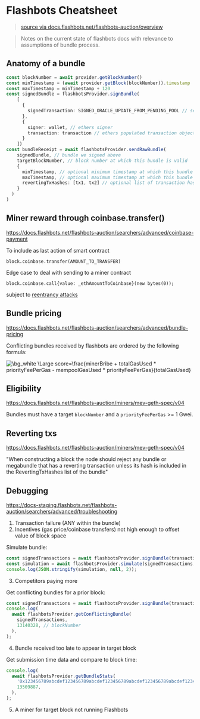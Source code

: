 # Flashbots Cheatsheet

> [source via docs.flashbots.net/flashbots-auction/overview](https://docs.flashbots.net/flashbots-auction/overview)

> Notes on the current state of flashbots docs with relevance to assumptions of bundle process.

## Anatomy of a bundle

```ts
const blockNumber = await provider.getBlockNumber()
const minTimestamp = (await provider.getBlock(blockNumber)).timestamp
const maxTimestamp = minTimestamp + 120
const signedBundle = flashbotsProvider.signBundle(
    [
      {
        signedTransaction: SIGNED_ORACLE_UPDATE_FROM_PENDING_POOL // serialized signed transaction hex
      },
      {
        signer: wallet, // ethers signer
        transaction: transaction // ethers populated transaction object
      }
    ])
const bundleReceipt = await flashbotsProvider.sendRawBundle(
    signedBundle, // bundle we signed above
    targetBlockNumber, // block number at which this bundle is valid
    {
      minTimestamp, // optional minimum timestamp at which this bundle is valid (inclusive)
      maxTimestamp, // optional maximum timestamp at which this bundle is valid (inclusive)
      revertingTxHashes: [tx1, tx2] // optional list of transaction hashes allowed to revert. Without specifying here, any revert invalidates the entire bundle.
    }
  )
)
```

## Miner reward through coinbase.transfer()

https://docs.flashbots.net/flashbots-auction/searchers/advanced/coinbase-payment

To include as last action of smart contract

```solidity
block.coinbase.transfer(AMOUNT_TO_TRANSFER)

```

Edge case to deal with sending to a miner contract

```solidity
block.coinbase.call{value: _ethAmountToCoinbase}(new bytes(0));
```

subject to
[reentrancy attacks](https://medium.com/coinmonks/protect-your-solidity-smart-contracts-from-reentrancy-attacks-9972c3af7c21)

## Bundle pricing

https://docs.flashbots.net/flashbots-auction/searchers/advanced/bundle-pricing

Conflicting bundles received by flashbots are ordered by the following formula:

![\bg_white \Large score=\frac{minerBribe + totalGasUsed * priorityFeePerGas - mempoolGasUsed * priorityFeePerGas}{totalGasUsed}](https://latex.codecogs.com/png.latex?\bg_white&space;\Large&space;score=\frac{minerBribe&space;+&space;totalGasUsed&space;*&space;priorityFeePerGas&space;-&space;mempoolGasUsed&space;*&space;priorityFeePerGas}{totalGasUsed})

## Eligibility

https://docs.flashbots.net/flashbots-auction/miners/mev-geth-spec/v04

Bundles must have a target `blockNumber` and a `priorityFeePerGas` >= 1 Gwei.

## Reverting txs

https://docs.flashbots.net/flashbots-auction/miners/mev-geth-spec/v04

"When constructing a block the node should reject any bundle or megabundle that has a reverting transaction unless its
hash is included in the RevertingTxHashes list of the bundle"

## Debugging

https://docs-staging.flashbots.net/flashbots-auction/searchers/advanced/troubleshooting

1. Transaction failure (ANY within the bundle)
2. Incentives (gas price/coinbase transfers) not high enough to offset value of block space

Simulate bundle:

```ts
const signedTransactions = await flashbotsProvider.signBundle(transactionBundle);
const simulation = await flashbotsProvider.simulate(signedTransactions, targetBlockNumber, targetBlockNumber + 1);
console.log(JSON.stringify(simulation, null, 2));
```

3. Competitors paying more

Get conflicting bundles for a prior block:

```ts
const signedTransactions = await flashbotsProvider.signBundle(transactionBundle);
console.log(
  await flashbotsProvider.getConflictingBundle(
    signedTransactions,
    13140328, // blockNumber
  ),
);
```

4. Bundle received too late to appear in target block

Get submission time data and compare to block time:

```ts
console.log(
  await flashbotsProvider.getBundleStats(
    '0x123456789abcdef123456789abcdef123456789abcdef123456789abcdef1234',
    13509887,
  ),
);
```

5. A miner for target block not running Flashbots
